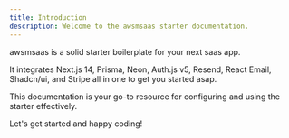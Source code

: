 ```yaml
---
title: Introduction
description: Welcome to the awsmsaas starter documentation.
---
```


awsmsaas is a solid starter boilerplate for your next saas app. 

It integrates Next.js 14, Prisma, Neon, Auth.js v5, Resend, React Email, Shadcn/ui, and Stripe all in one to get you started asap. 

This documentation is your go-to resource for configuring and using the starter effectively.

Let's get started and happy coding!
